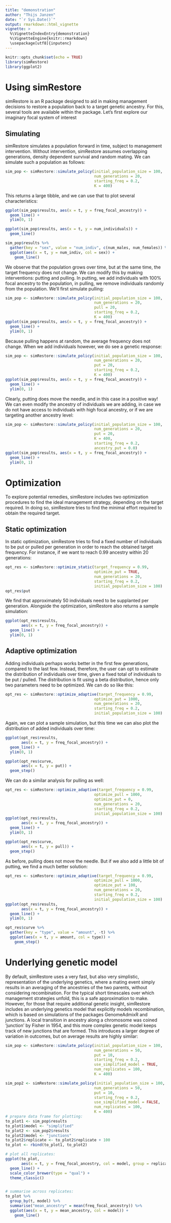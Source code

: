 ```yaml
---
title: "demonstration"
author: "Thijs Janzen"
date: "`r Sys.Date()`"
output: rmarkdown::html_vignette
vignette: >
  %\VignetteIndexEntry{demonstration}
  %\VignetteEngine{knitr::rmarkdown}
  \usepackage[utf8]{inputenc}
---
```


```r
knitr::opts_chunk$set(echo = TRUE)
library(simRestore)
library(ggplot2)
```

# Using simRestore

simRestore is an R package designed to aid in making management
decisions to restore a population back to a target genetic ancestry. For
this, several tools are available within the package. Let's first
explore our imaginary focal system of interest

## Simulating

simRestore simulates a population forward in time, subject to management
intervention. Without intervention, simRestore assumes overlapping
generations, density dependent survival and random mating. We can
simulate such a population as follows:

```r
sim_pop <- simRestore::simulate_policy(initial_population_size = 100,
                                       num_generations = 20,
                                       starting_freq = 0.2,
                                       K = 400)
```

This returns a large tibble, and we can use that to plot several
characteristics:

```r
ggplot(sim_pop$results, aes(x = t, y = freq_focal_ancestry)) +
  geom_line() +
  ylim(0, 1)

ggplot(sim_pop$results, aes(x = t, y = num_individuals)) +
  geom_line()

sim_pop$results %>%
  gather(key = "sex", value = "num_indiv", c(num_males, num_females)) %>%
  ggplot(aes(x = t, y = num_indiv, col = sex)) +
    geom_line()
```

We observe that the population grows over time, but at the same time,
the target frequency does not change. We can modify this by making
interventions: putting and pulling. In putting, we add individuals with
100% focal ancestry to the population, in pulling, we remove individuals
randomly from the population. We'll first simulate pulling:

```r
sim_pop <- simRestore::simulate_policy(initial_population_size = 100,
                                       num_generations = 20,
                                       pull = 20,
                                       starting_freq = 0.2,
                                       K = 400)
ggplot(sim_pop$results, aes(x = t, y = freq_focal_ancestry)) +
  geom_line() +
  ylim(0, 1)
```

Because pulling happens at random, the average frequency does not
change. When we add individuals however, we do see a genetic response:

```r
sim_pop <- simRestore::simulate_policy(initial_population_size = 100,
                                       num_generations = 20,
                                       put = 20,
                                       starting_freq = 0.2,
                                       K = 400)
ggplot(sim_pop$results, aes(x = t, y = freq_focal_ancestry)) +
  geom_line() +
  ylim(0, 1)
```

Clearly, putting does move the needle, and in this case in a positive
way! We can even modify the ancestry of individuals we are adding, in
case we do not have access to individuals with high focal ancestry, or
if we are targeting another ancestry level:

```r
sim_pop <- simRestore::simulate_policy(initial_population_size = 100,
                                       num_generations = 20,
                                       put = 20,
                                       K = 400,
                                       starting_freq = 0.2,
                                       ancestry_put = 0.0)
ggplot(sim_pop$results, aes(x = t, y = freq_focal_ancestry)) +
  geom_line() +
  ylim(0, 1)
```

# Optimization
To explore potential remedies, simRestore includes two optimization procedures
to find the ideal management strategy, depending on the target required. In 
doing so, simRestore tries to find the minimal effort required to obtain the 
required target.

## Static optimization
In static optimization, simRestore tries to find a fixed number of individuals 
to be put or pulled per generation in order to reach the obtained target 
frequency. For instance, if we want to reach 0.99 ancestry within 20 
generations:

```r
opt_res <- simRestore::optimize_static(target_frequency = 0.99,
                                       optimize_put = TRUE,
                                       num_generations = 20,
                                       starting_freq = 0.2,
                                       initial_population_size = 100)
opt_res$put
```
We find that approximately 50 individuals need to be supplanted per generation. 
Alongside the optimization, simRestore also returns a sample simulation:

```r
ggplot(opt_res$results,
       aes(x = t, y = freq_focal_ancestry)) +
  geom_line() +
  ylim(0, 1)
```

## Adaptive optimization
Adding individuals perhaps works better in the first few generations, compared 
to the last few. Instead, therefore, the user can opt to estimate the 
distribution of individuals over time, given a fixed total of individuals to 
be put / pulled. The distribution is fit using a beta distribution, hence 
only two parameters need to be optimized. We can do so like this:

```r
opt_res <- simRestore::optimize_adaptive(target_frequency = 0.99,
                                       optimize_put = 1000,
                                       num_generations = 20,
                                       starting_freq = 0.2,
                                       initial_population_size = 100)
```

Again, we can plot a sample simulation, but this time we can also plot the 
distribution of added individuals over time:

```r
ggplot(opt_res$results,
       aes(x = t, y = freq_focal_ancestry)) +
  geom_line() +
  ylim(0, 1)

ggplot(opt_res$curve,
       aes(x = t, y = put)) +
  geom_step()
```

We can do a similar analysis for pulling as well:

```r
opt_res <- simRestore::optimize_adaptive(target_frequency = 0.99,
                                       optimize_pull = 1000,
                                       optimize_put = 0,
                                       num_generations = 20,
                                       starting_freq = 0.2,
                                       initial_population_size = 100)
ggplot(opt_res$results,
       aes(x = t, y = freq_focal_ancestry)) +
  geom_line() +
  ylim(0, 1)

ggplot(opt_res$curve,
       aes(x = t, y = pull)) +
  geom_step()
```

As before, pulling does not move the needle. But if we also add a little bit
of putting, we find a much better solution:

```r
opt_res <- simRestore::optimize_adaptive(target_frequency = 0.99,
                                       optimize_pull = 1000,
                                       optimize_put = 100,
                                       num_generations = 20,
                                       starting_freq = 0.2,
                                       initial_population_size = 100)
ggplot(opt_res$results,
       aes(x = t, y = freq_focal_ancestry)) +
  geom_line() +
  ylim(0, 1)

opt_res$curve %>%
  gather(key = "type", value = "amount", -t) %>%
  ggplot(aes(x = t, y = amount, col = type)) +
    geom_step()

```

# Underlying genetic model

By default, simRestore uses a very fast, but also very simplistic, 
representation of the underlying genetics, where a mating event simply results
in an averaging of the ancestries of the two parents, without considering 
recombination. For the typical short timescales over which management strategies
unfold, this is a safe approximation to make. However, for those that require
additional genetic insight, simRestore includes an underlying genetics model
that explicitly models recombination, which is based on simulations of the 
packages GenomeAdmixR and junctions. A local transition in ancestry along a 
chromosome was coined 'junction' by Fisher in 1954, and this more complex
genetic model keeps track of new junctions that are formed. This introduces a
larger degree of variation in outcomes, but on average results are highly 
similar:

```r
sim_pop <- simRestore::simulate_policy(initial_population_size = 100,
                                       num_generations = 50,
                                       put = 10,
                                       starting_freq = 0.2,
                                       use_simplified_model = TRUE,
                                       num_replicates = 100,
                                       K = 400)

sim_pop2 <- simRestore::simulate_policy(initial_population_size = 100,
                                       num_generations = 50,
                                       put = 10,
                                       starting_freq = 0.2,
                                       use_simplified_model = FALSE,
                                       num_replicates = 100,
                                       K = 400)
# prepare data frame for plotting:
to_plot1 <- sim_pop$results
to_plot1$model <- "simplified"
to_plot2 <- sim_pop2$results
to_plot2$model <- "junctions"
to_plot2$replicate <- to_plot2$replicate + 100
to_plot <- rbind(to_plot1, to_plot2)

# plot all replicates:
ggplot(to_plot,
       aes(x = t, y = freq_focal_ancestry, col = model, group = replicate)) +
  geom_line() +
  scale_color_brewer(type = "qual") +
  theme_classic()


# summarise across replicates:
to_plot %>%
  group_by(t, model) %>%
  summarise("mean_ancestry" = mean(freq_focal_ancestry)) %>%
  ggplot(aes(x = t, y = mean_ancestry, col = model)) +
    geom_line()
```
